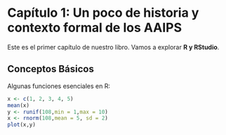 # Capítulo 1: Un poco de historia y contexto formal de los AAIPS

Este es el primer capítulo de nuestro libro. Vamos a explorar **R y RStudio**.

## Conceptos Básicos

Algunas funciones esenciales en R:

```r
x <- c(1, 2, 3, 4, 5)
mean(x)
y <- runif(108,min = 1,max = 10)
x <- rnorm(108,mean = 5, sd = 2)
plot(x,y)
```